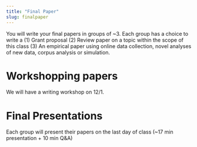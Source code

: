 ```yaml
---
title: "Final Paper"
slug: finalpaper
---
```



You will write your final papers in groups of ~3. Each group has a choice to write a (1) Grant proposal (2) Review paper on a topic within the scope of this class (3) An empirical paper using online data collection, novel analyses of new data, corpus analysis or simulation.


# Workshopping papers

We will have a writing workshop on 12/1. 


# Final Presentations

Each group will present their papers on the last day of class (~17 min presentation + 10 min Q&A)


